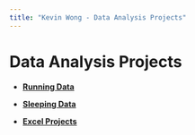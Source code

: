 ```yaml
---
title: "Kevin Wong - Data Analysis Projects"
---
```


<h1>Data Analysis Projects</h1>

<h4>
* [Running Data](running.html)

* [Sleeping Data](sleep.html)

* [Excel Projects](excel.html)
</h4>

